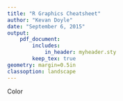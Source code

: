 ```yaml
---
title: "R Graphics Cheatsheet"
author: "Kevan Doyle"
date: "September 6, 2015"
output: 
    pdf_document:
        includes:
            in_header: myheader.sty
        keep_tex: true
geometry: margin=0.5in
classoption: landscape
---
```


[//]: A comment

\raggedright
\footnotesize


<!-- multicol parameters -->
<!-- These lengths are set only within the two main columns -->
\setlength{\columnseprule}{0.25pt}
\setlength{\premulticols}{1pt}
\setlength{\postmulticols}{1pt}
\setlength{\multicolsep}{1pt}
\setlength{\columnsep}{2pt}

\begin{multicols}{3}[\section{Base Package Graphics}]
\raggedcolumns

\newlength{\widthleftcol}
\newlength{\widthrightcol}
\section{par}
For colors, see 'Color Specification' below \\
RO = Read Only; PO = set only by calling 'par()' \\
NDC = Normalized Device Coordinates \\

% -------------------------------------------------------------------
% I need to break the 'par' parameters up into separate tabular
% environments, one per column, because, unlike the LaTeX cheatsheet
% I took this template from, there are more items in the tabular
% environment than the height of the column in a single page.
% -------------------------------------------------------------------
% 'par' column 1
% -------------------------------------------------------------------
\setlength{\tabcolsep}{0pt}
\setlength{\widthleftcol}{0.07\textwidth}
\setlength{\widthrightcol}{0.25\textwidth}
\begin{tabular}[t]{@{}p{\widthleftcol}p{\widthrightcol}@{}}
\hline
\verb|adj| & 0=left, 0.5=center, 1=right-justified \\
\verb|ann| & FALSE=no annotation \\
\verb|bg| & background color \\
\verb|bty| & box around plots: characters o,1,7,c,u,j,n \\
\verb|cex| & amount to magnify text and symbols \\
\verb|cex.axis| & amount to magnify axis annotation relative to cex \\
\verb|cex.lab| & amount to magnify x \& y labels relative to cex \\
\verb|cex.main| & amount to magnify main titles relative to cex \\
\verb|cex.sub| & amount to magnify main sub-titles relative to cex \\
\verb|cin| & character size in inches (='cra' with different units) RO \\
\verb|col| & default plotting color \\
\verb|col.axis| & color for axis annotation \\
\verb|col.lab| & color for x \& y labels \\
\verb|col.main| & color for main titles \\
\verb|col.sub| & color for sub-titles \\
\verb|cra| & character size in raster units (pixels) RO \\
\verb|crt| & character rotation in degrees (see 'srt' for strings) \\
\verb|csi| & character height (size) in inches (=cin[2]) RO \\
\verb|cxy| & character size (width, height) in user coordinates (par("cxy")=par("cin")/par("pin") scaled to user coords). RO [strwidth() \& strheight() are more precise] \\
\verb|din| & device dimensions (width, height) in inches RO \\
\verb|err| & degree of error reporting desired [unimplemented] \\
\verb|family| & name of font family \\
\verb|fg| & foreground color \\
\verb|fig| (PO) & figure region in the display region of the device in NDC; numerical vector c(x1, x2, y1, y2). To add to an existing plot, use new=TRUE. \\
\verb|fin| (PO) & figure region dimensions (width, height) in inches. Starts a new plot. \\
\verb|font| & an integer which specifies which font to use. 1 plain; 2 bold; 3 itialic; 4 bold italic; 5 Symbol font. \\
\verb|font.axis| & font for axis annotation \\
\verb|font.lab| & font for x \& y labels \\
\verb|font.main| & font for main titles \\
\verb|font.sub| & font for sub-titles \\
\hline
\end{tabular}

% -------------------------------------------------------------------
% 'par' column 2
% -------------------------------------------------------------------
\begin{tabular}[t]{@{}p{\widthleftcol}p{\widthrightcol}@{}}
\hline
\verb|lab| & axis style: 0 parallel; 1 horizontal; 2 perpendicular; 3 vertical \\
\verb|lend| & line end style, integer or string: 0 or "round""; 1 or "butt""; 2 or "square"" \\
\verb|lheight| (PO) & line height multiplier \\
\verb|ljoin| & line join style, integer or string: 0 or "round""; 1 or "mitre""; 2 or "bevel" \\
\verb|lmitre| & line mitre limit (larger than 1; default 10) \\
\verb|lty| & line type, integer or string: 0 "blank"; 1 "solid"; 2 "dashed"; 3 "dotted"; 4 "dotdash"; 5 "longdash"; 6 "twodash" \\
\verb|lwd| & line width; default 1 \\
\verb|mai| (PO) & margin size in inches; numerical vector c(bottom, left, top, right) \\
\verb|mar| (PO) & margin size in lines; numerical vector c(bottom, left, top, right); default is c(5,4,4,2)+0.1 \\
\verb|mex| (PO) & character size expansion factor used to describe coordinates in the margins of plots \\
\parbox[t]{\widthleftcol}{
    \texttt{mfcol} \\
    \texttt{mfrow} (PO)
    } & number of cols and rows in an array of plots; numerical vector c(nr,nc); try alternatives layout() or split.screen()  \\
\verb|mfg| (PO) & which figure in an array of figures is being drawn (query) or is to be drawn (set); numerical vector c(i,j); the array must have already been set with mfcol and/or mfrow \\
\verb|mgp| & margin line (in \verb|mex| units) for the axis title, labels and axis line; numeric vector c(mltitle, mlaxislabels, mlaxisline) \\
\verb|new| (PO) & if TRUE, don't clean the frame; if FALSE (default), clean the frame before drawing; a warning is issued of the device does not already contain a high-level plot \\
\verb|oma| (PO) & outer margins in lines of text; numeric vector c(bottom, left, top, right) \\
\verb|omd| (PO) & region inside outer margins in NDC; numeric vector c(x1,x2,y1,y2) \\
\verb|omi| (PO) & outer margin size in inches; numeric vector c(x1, x2, y1, y2) \\
\verb|page| & boolean indicating if the next call to plot.new() will start  a new page. May be FALSE with multiple figures on the page. RO \\
\verb|pch| & integer specifying a symbol or a character to be used as the default symbol for plotting points. \\
\hline 
\end{tabular}

% -------------------------------------------------------------------
% 'par' column 3
% -------------------------------------------------------------------
\begin{tabular}[t]{@{}p{\widthleftcol}p{\widthrightcol}@{}}
\hline
\verb|pin| (PO) & plot dimensions in inches; numeric vector c(width, height) \\
\verb|plt| (PO) & coordinates of the plot region as fractions of the current figure region; numeric vector c(x1, x2, y1, y2) \\
\verb|ps| (PO) & point size of text (not of point symbols), usually in 1/72 of an inch; integer \\
\verb|pty| (PO) & plot region type; character: "s" square plot; "m" maximal plot \\
\verb|srt| & string rotation in degrees (see \verb|crt|); only supported by \verb|text()| \\
\verb|tck| & tick mark length as a fraction of the smaller of width or height of plotting region; tck=1 draws grid lines; tck=NA (default) $\Rightarrow$ tcl=-0.5 \\
\verb|tcl| & tick mark length as a fraction of the height of a line of text; default -0.5; tcl=NA $\Rightarrow$ tck=-0.01 \\
\verb|usr| (PO) & extremes of the user coordinates of the plotting region; numeric vector c(x1, x2, y1, y2); for log scales, x-limits will be 10 \textasciicircum \ par("usr")[1:2] (y-limits will be [3:4]) \\
\verb|xaxp| & \parbox[t]{\widthrightcol}{
non-log scale: extreme tick-marks and number of intervals \\
log scale: lowest and highest power of 10 inside the user coordinates and n=1 marks at 10 \textasciicircum \ j for integerj; n=2 marks at k 10 \textasciicircum \ j with k in \{1,5\}; n=3 marks at 10 \textasciicircum \ j with k in \{1,2,5\} \\
numeric vector c(x1, x2, n)
} \\
\verb|xaxs| & style of x-axis interval calculation: "r" regular; "i" internal \\
\verb|xaxt| & x-axis type; "n" no axis plotting; "s" standard \\
\verb|xlog| (PO) & x-axis log scale boolean \\
\verb|xpd| & plot clipping: FALSE plot region; TRUE figure region; NA device region \\
\verb|yaxp| & \parbox[t]{\widthrightcol}{
non-log scale: extreme tick-marks and number of intervals \\
log scale: see \texttt{xaxp} above \\
numeric vector c(y1, y2, n)
} \\
\verb|yaxs| & style of y-axis interval calculation: "r" regular; "i" internal \\
\verb|yaxt| & y-axis type; "n" no axis plotting; "s" standard \\
\verb|ylbias| (PO) & used in the positioning of text in the margins by \verb|axis()| and \verb|mtext()|; set to 0.2 \\
\verb|ylog| (PO) & y-axis log scale boolean \\
\hline
\end{tabular}

\end{multicols}


\newpage

\section{Base Package Plotting Functions}

\setlength{\widthleftcol}{0.4\textwidth}
\setlength{\widthrightcol}{0.6\textwidth}
\begin{tabular}[t]{@{}p{\widthleftcol}p{\widthrightcol}@{}}
\parbox[t]{\widthleftcol}{
    \raggedright
    \texttt{text(x, y=NULL,labels=seq\_along(x), 
        adj=NULL, 
        pos=NULL, 
        offset=0.5, 
        vfont=NULL, 
        cex=1, col=NULL, font=NULL,...)
    }
}
 & 
\parbox[t]{\widthrightcol}{
    \raggedright
    draws strings in vector labels at pt. x, y
} \\
\parbox[t]{\widthleftcol}{
    \raggedright
    \texttt{points(x, y=NULL, type="p", ...)}
} & get help //
\end{tabular}

\section{Color Specification}
Color
